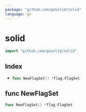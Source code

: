 ```yaml
---
package: "github.com/gosolid/solid"
language: go
---
```


# solid

```go
import "github.com/gosolid/solid"
```

## Index

<ul>



<li parentName="ul"><a href="#NewFlagSet">

```go
func NewFlagSet() *flag.FlagSet
```

</a></li>



</ul>

<a id="NewFlagSet" />

## func NewFlagSet

```go
func NewFlagSet() *flag.FlagSet
```



